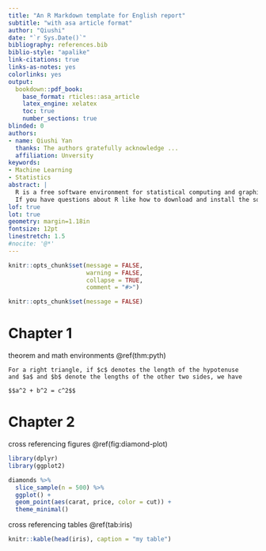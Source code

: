 ```yaml
---
title: "An R Markdown template for English report"
subtitle: "with asa article format"
author: "Qiushi"
date: "`r Sys.Date()`"
bibliography: references.bib
biblio-style: "apalike"
link-citations: true
links-as-notes: yes
colorlinks: yes
output: 
  bookdown::pdf_book:
    base_format: rticles::asa_article
    latex_engine: xelatex
    toc: true
    number_sections: true
blinded: 0
authors: 
- name: Qiushi Yan
  thanks: The authors gratefully acknowledge ...
  affiliation: Unversity 
keywords:
- Machine Learning
- Statistics
abstract: |
  R is a free software environment for statistical computing and graphics. It compiles and runs on a wide variety of UNIX platforms, Windows and MacOS. To download R, please choose your preferred CRAN mirror.
  If you have questions about R like how to download and install the software, or what the license terms are, please read our answers to frequently asked questions before you send an email.
lof: true
lot: true
geometry: margin=1.18in
fontsize: 12pt
linestretch: 1.5
#nocite: '@*'
---
```


```r
knitr::opts_chunk$set(message = FALSE,
                      warning = FALSE, 
                      collapse = TRUE,
                      comment = "#>")
```


```r
knitr::opts_chunk$set(message = FALSE)
```


# Chapter 1

theorem and math environments \@ref(thm:pyth)

```theorem
For a right triangle, if $c$ denotes the length of the hypotenuse
and $a$ and $b$ denote the lengths of the other two sides, we have

$$a^2 + b^2 = c^2$$
```

# Chapter 2

cross referencing figures \@ref(fig:diamond-plot)
```r
library(dplyr)
library(ggplot2)

diamonds %>% 
  slice_sample(n = 500) %>%
  ggplot() + 
  geom_point(aes(carat, price, color = cut)) + 
  theme_minimal()
```



cross referencing tables \@ref(tab:iris)

```r
knitr::kable(head(iris), caption = "my table")
```


